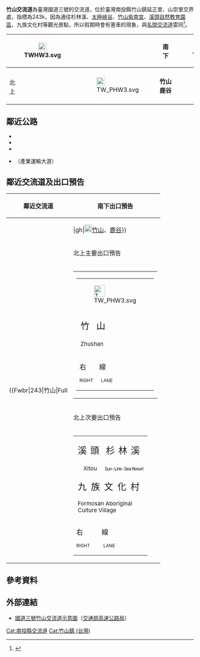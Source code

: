 {{Infobox Taiwan Highway IC
| name = 竹山交流道
| name_en = Zhushan Interchange
| rd_type = NH
| rd_number = 3
| exit = 243
| exit_name = 竹山
| location = [[臺灣|臺灣]][[南投縣|南投縣]][[竹山鎮_(台灣)|竹山鎮]]
| connect = {{Jct|country=TWN|PH|3}}<br>{{Jct|country=TWN|TRNT|100}}
| goto = 
 {{Plainlist|
* 竹山鎮
* [[鹿谷鄉|鹿谷鄉]]
* [[溪頭|溪頭]]
* [[杉林溪森林生態渡假園區|杉林溪森林生態渡假園區]]
* [[九族文化村|九族文化村]]
 }}
| class = 喇叭型A
| time = 2002年6月7日
}}
'''竹山交流道'''為臺灣國道三號的交流道，位於臺灣南投縣竹山鎮延正里、山崇里交界處，指標為243k，因為通往杉林溪、[[太極峽谷|太極峽谷]]、[[竹山紫南宮|竹山紫南宮]]、[[溪頭自然教育園區|溪頭自然教育園區]]、九族文化村等觀光景點，所以假期時會有塞車的現象，與[[名間交流道|名間交流道]]雷同<ref>{{Cite web |url=http://www.chinatimes.com/newspapers/20160212000291-260107 |title=竹山交流道周邊 車龍數公里 |access-date=2018-08-11 |archive-date=2018-08-11 |archive-url=https://web.archive.org/web/20180811101713/http://www.chinatimes.com/newspapers/20160212000291-260107 |dead-url=no }}</ref>。
{|class="wikitable" style="text-align:center"
! rowspan="4" | [[File:TWHW3.svg|23px]]
| rowspan="4" | {{Taiwan Highway IC|243|竹山}}
| rowspan="2" | 南<br>下
| style="width:0" | [[File:TW_PHW3.svg|23px]]
| '''竹山　鹿谷'''
|- 
| colspan="2" | {{Brown|'''溪頭　杉林溪'''}}
|- 
| rowspan="2" | 北<br>上
| [[File:TW_PHW3.svg|23px]]
| '''竹山　鹿谷'''
|- 
| colspan="2" | {{Brown|'''溪頭　杉林溪　九族文化村'''}}
|}

== 鄰近公路 ==
* {{Jct|country=TWN|PH|3}}
* {{Jct|country=TWN|PH|3c}}
* {{Jct|country=TWN|CH|151a}}
* {{Jct|country=TWN|TRNT|100}}（產業運輸大道）

== 鄰近交流道及出口預告 ==
{|class="toccolours" border="1" cellpadding="4" style="margin:0 auto; border-collapse:collapse; text-align:center; white-space:nowrap"
! 鄰近交流道 !! 南下出口預告
|-
| rowspan="5" |
{{Start expwy box|[[中華民國國道|中華民國國道]]}}
{{S-expwy IC|[[名間交流道|名間交流道]]|往　[[南投服務區|南投服務區]]}}
{{S-line|{{Jct|country=TWN|NH|3}}|243k|#007A36}}
{{S-expwy IC|[[南雲交流道|南雲交流道]]|往　[[斗六交流道|斗六交流道]]}}
{{Illus}}
{{Fwu|st|[[南投市|南投]]}}
{{Fwi|Full|237|名間}}
{{Fwh|st}}
{{Fwm|TWHW3}}
{{Fwh|st}}
{{Fwbr|243|竹山|Full|||gh|[[File:TW_PHW3.svg|20px]][[竹山鎮_(台灣)|竹山]]、[[鹿谷鄉|鹿谷]]}}
{{Fwh|st}}
{{Fwm|TWHW3}}
{{Fwh|st}}
{{Fwi|Full|250|南雲}}
{{Fwd|st|[[斗六市|斗六]]}}
{{Fwed}}
|
{|
| style="text-align:right; font-size:15px" | {{Taiwan Highway IC|243|竹山}}
{|style="width:190px; background-color:#007F00; text-align:center; color:#FFF; font-weight:bold"
| colspan="2" | <div style="margin-top:6px; margin-bottom:3px">[[File:TW_PHW3.svg|30px]]</div>
|-
| style="width:90px; border-right:2px solid #FFF; line-height:24px; font-size:24px; word-spacing:12px" | 竹 山<div style="font-size:15px">Zhushan</div>
| style="width:90px; line-height:24px; font-size:24px; word-spacing:12px" | 鹿 谷<div style="font-size:15px">Lugu</div>
|-
| colspan="2" style="line-height:18px; font-size:18px; word-spacing:30px" | 右 線<div style="font-size:12px; word-spacing:18px">RIGHT LANE</div>
|}
| valign="bottom" |
{|style="width:150px; background-color:#4C2600; text-align:center; color:#FFF; font-weight:bold"
| style="line-height:21px; font-size:21px" | <div style="margin-top:3px; word-spacing:15px">溪 頭</div><div style="font-size:15px">Xitou</div><div style="word-spacing:15px">杉 林 溪</div><div style="font-size:15px; letter-spacing:-0.5px">Sun-Link-Sea Resort</div><div style="line-height:18px; font-size:18px; word-spacing:39px">右 線<div style="font-size:12px; word-spacing:27px">RIGHT LANE</div></div>
|}
|}
|-
! 北上主要出口預告
|-
|
{|align="center"
| style="text-align:right; font-size:15px" | {{Taiwan Highway IC|243|竹山}}
{|style="width:190px; background-color:#007F00; text-align:center; color:#FFF; font-weight:bold"
| colspan="2" | <div style="margin-top:6px; margin-bottom:3px">[[File:TW_PHW3.svg|30px]]</div>
|-
| style="width:90px; border-right:2px solid #FFF; line-height:24px; font-size:24px; word-spacing:12px" | 竹 山<div style="font-size:15px">Zhushan</div>
| style="width:90px; line-height:24px; font-size:24px; word-spacing:12px" | 鹿 谷<div style="font-size:15px">Lugu</div>
|-
| colspan="2" style="line-height:18px; font-size:18px; word-spacing:30px" | 右 線<div style="font-size:12px; word-spacing:18px">RIGHT LANE</div>
|}
|}
|-
! 北上次要出口預告
|-
|
{|align="center" style="width:180px; background-color:#4C2600; text-align:center; color:#FFF; font-weight:bold"
| style="line-height:24px; font-size:24px" | <div style="margin-top:3px; word-spacing:3px">溪 頭<span style="margin-left:18px">杉 林 溪</span></div><div style="margin-left:15px; font-size:15px">Xitou<span style="margin-left:21px; font-size:12px; letter-spacing:-1px">Sun-Link-Sea Resort</span></div><div style="word-spacing:5px">九 族 文 化 村</div><div style="line-height:18px; font-size:15px">Formosan Aboriginal<br>Culture Village</div>
|-
| <div style="line-height:18px; font-size:18px; word-spacing:45px">右 線<div style="font-size:12px; word-spacing:33px">RIGHT LANE</div></div>
|}
|}

== 參考資料 ==
{{Reflist}}

== 外部連結 ==
* [https://www.freeway.gov.tw/UserFiles/File/Traffic/7-1-2/%E4%BA%A4%E6%B5%81%E9%81%93%E7%A4%BA%E6%84%8F%E5%9C%96_102.10/03-243%E7%AB%B9%E5%B1%B1_1050429.png 國道三號竹山交流道示意圖]（[[交通部高速公路局|交通部高速公路局]]）

{{中華民國國道3號}}

[[Cat:南投縣交流道|Cat:南投縣交流道]]
[[Cat:竹山鎮_(台灣)|Cat:竹山鎮 (台灣)]]